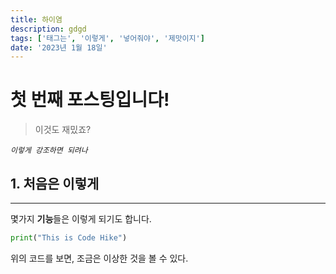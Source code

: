 ```yaml
---
title: 하이염
description: gdgd
tags: ['태그는', '이렇게', '넣어줘야', '제맛이지']
date: '2023년 1월 18일'
---
```

# 첫 번째 포스팅입니다!

> 이것도 재밌죠?

_`이렇게 강조하면 되려나`_

## 1. 처음은 이렇게
__________________

몇가지 **기능**들은 이렇게 되기도 합니다.

```python
print("This is Code Hike")
```
위의 코드를 보면, 조금은 이상한 것을 볼 수 있다.
